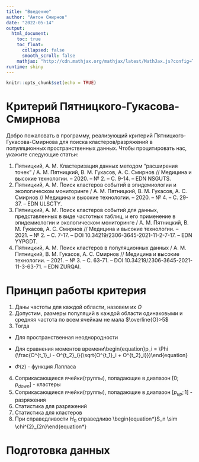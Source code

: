```yaml
---
title: "Введение"
author: "Антон Смирнов"
date: "2022-05-14"
output: 
  html_document:
    toc: true
    toc_float:
      collapsed: false
      smooth_scroll: false
    mathjax: "http://cdn.mathjax.org/mathjax/latest/MathJax.js?config=TeX-AMS-MML_HTMLorMML"
runtime: shiny
---
```

```r
knitr::opts_chunk$set(echo = TRUE)
```

# Критерий Пятницкого-Гукасова-Смирнова

<p>

Добро пожаловать в программу, реализующий критерий Пятницкого-Гукасова-Смирнова для поиска кластеров/разряжений в популяционных пространственных данных. Чтобы процитировать нас, укажите следующие статьи:

1.  Пятницкий, А. М. Кластеризация данных методом "расширения точек" / А. М. Пятницкий, В. М. Гукасов, А. С. Смирнов // Медицина и высокие технологии. -- 2020. -- № 2. -- С. 9-14. -- EDN NSGUTS.
2.  Пятницкий, А. М. Поиск кластеров событий в эпидемиологии и экологическом мониторинге / А. М. Пятницкий, В. М. Гукасов, А. С. Смирнов // Медицина и высокие технологии. -- 2020. -- № 4. -- С. 29-37. -- EDN ULSCTY.
3.  Пятницкий, А. М. Поиск кластеров событий для данных, представленных в виде частотных таблиц, и его применение в эпидемиологии и экологическом мониторинге / А. М. Пятницкий, В. М. Гукасов, А. С. Смирнов // Медицина и высокие технологии. -- 2021. -- № 2. -- С. 7-17. -- DOI 10.34219/2306-3645-2021-11-2-7-17. -- EDN YYPGDT.
4.  Пятницкий, А. М. Поиск кластеров в популяционных данных / А. М. Пятницкий, В. М. Гукасов, А. С. Смирнов // Медицина и высокие технологии. -- 2021. -- № 3. -- С. 63-71. -- DOI 10.34219/2306-3645-2021-11-3-63-71. -- EDN ZURQAI.

</p>

# Принцип работы критерия


1.  Даны частоты для каждой области, назовем их $O$
2.  Допустим, размеры популяций в каждой области одинаковыми и средняя частота по всем ячейкам не мала $\overline{O}>5$
3.  Тогда

-   Для пространственная неоднородности\begin{equation}\label{eq:}
          p_i = \Phi (\frac{O_i - \overline{O}}{\sqrt{ \overline{O}}})
          \end{equation}

-   Для сравнения моментов времени\begin{equation}p\_i = \\Phi (\\frac{O\^{t_1}\_i - O\^{t_2}\_i}{\\sqrt{O\^{t_1}\_i + O\^{t_2}\_i}})\\end{equation}
-   $\Phi (z)$ - функция Лапласа    
4.  Соприкасающиеся ячейки(группы), попадающие в диапазон $[0;p_{down}]$ - кластеры
5.  Соприкасающиеся ячейки(группы), попадающие в диапазон $[p_{up};1]$ - разряжения
6.  Статистика для разряжений \begin{equation*}
        S_n = -2\sum_{k=1}^{n}\ln{\frac{p_k}{p_{down}}}
        \end{equation*}
7.  Статистика для кластеров \begin{equation*}
        S_n = -2\sum_{k=1}^{n}\ln{\frac{1 - p_k}{1 - p_{up}}}
        \end{equation*}
8.  При справедливости $H_0$ справедливо \begin{equation*}S\_n \\sim \\chi\^{2}\_{2n}\\end{equation\*}


# Подготовка данных
